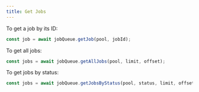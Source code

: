 ```yaml
---
title: Get Jobs
---
```


To get a job by its ID:

```typescript
const job = await jobQueue.getJob(pool, jobId);
```

To get all jobs:

```typescript
const jobs = await jobQueue.getAllJobs(pool, limit, offset);
```

To get jobs by status:

```typescript
const jobs = await jobQueue.getJobsByStatus(pool, status, limit, offset);
```
